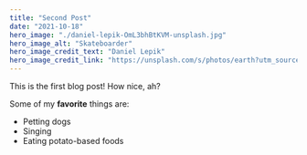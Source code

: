```yaml
---
title: "Second Post"
date: "2021-10-18"
hero_image: "./daniel-lepik-OmL3bhBtKVM-unsplash.jpg"
hero_image_alt: "Skateboarder"
hero_image_credit_text: "Daniel Lepik"
hero_image_credit_link: "https://unsplash.com/s/photos/earth?utm_source=unsplash&utm_medium=referral&utm_content=creditCopyText"
---
```


This is the first blog post! How nice, ah?

Some of my **favorite** things are:

- Petting dogs
- Singing
- Eating potato-based foods
